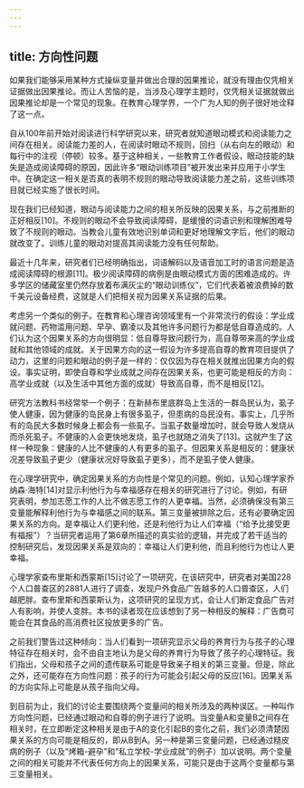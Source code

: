 ```yaml
---
---
---
```

title: 方向性问题
---




如果我们能够采用某种方式操纵变量并做出合理的因果推论，就没有理由仅凭相关证据做出因果推论。而让人苦恼的是，当涉及心理学主题时，仅凭相关证据就做出因果推论却是一个常见的现象。在教育心理学界，一个广为人知的例子很好地诠释了这一点。

自从100年前开始对阅读进行科学研究以来，研究者就知道眼动模式和阅读能力之间存在相关。阅读能力差的人，在阅读时眼动不规则，回扫（从右向左的眼动）和每行中的注视（停顿）较多。基于这种相关，一些教育工作者假设，眼动技能的缺失是造成阅读障碍的原因，因此许多“眼动训练项目”被开发出来并应用于小学生中。在确定这一相关是否真的表明不规则的眼动导致阅读能力差之前，这些训练项目就已经实施了很长时间。

现在我们已经知道，眼动与阅读能力之间的相关所反映的因果关系，与之前推断的正好相反[10]。不规则的眼动不会导致阅读障碍，是缓慢的词语识别和理解困难导致了不规则的眼动。当教会儿童有效地识别单词和更好地理解文字后，他们的眼动就改变了。训练儿童的眼动对提高其阅读能力没有任何帮助。

最近十几年来，研究者们已经明确指出，词语解码以及语音加工时的语言问题是造成阅读障碍的根源[11]。极少阅读障碍的病例是由眼动模式方面的困难造成的。许多学区的储藏室里仍然存放着布满灰尘的“眼动训练仪”，它们代表着被浪费掉的数千美元设备经费，这就是人们把相关视为因果关系证据的后果。

考虑另一个类似的例子。在教育和心理咨询领域里有一个非常流行的假设：学业成就问题、药物滥用问题、早孕、霸凌以及其他许多问题行为都是低自尊造成的。人们认为这个因果关系的方向很明显：低自尊导致问题行为，高自尊带来高的学业成就和其他领域的成就。关于因果方向的这一假设为许多提高自尊的教育项目提供了动力，这里的问题和眼动的例子是一样的：仅仅因为存在相关就推出因果方向的假设。事实证明，即使自尊和学业成就之间存在因果关系，也更可能是相反的方向：高学业成就（以及生活中其他方面的成就）导致高自尊，而不是相反[12]。

研究方法教科书经常举一个例子：在新赫布里底群岛上生活的一群岛民认为，虱子使人健康，因为健康的岛民身上有很多虱子，但患病的岛民没有。事实上，几乎所有的岛民大多数时候身上都会有一些虱子。当虱子数量增加时，就会导致人发烧从而杀死虱子。不健康的人会更快地发烧，虱子也就随之消失了[13]。这就产生了这样一种现象：健康的人比不健康的人有更多的虱子。但因果关系是相反的：健康状况差导致虱子更少（健康状况好导致虱子更多），而不是虱子使人健康。

在心理学研究中，确定因果关系的方向性是个常见的问题。例如，认知心理学家乔纳森·海特[14]对显示利他行为与幸福感存在相关的研究进行了讨论。例如，有研究表明，参加志愿工作的人比不做志愿工作的人更幸福。当然，必须确保没有第三变量能解释利他行为与幸福感之间的联系。第三变量被排除之后，还有必要确定因果关系的方向。是幸福让人们更利他，还是利他行为让人们幸福（“给予比接受更有福报”）？当研究者运用了第6章所描述的真实验的逻辑，并完成了若干适当的控制研究后，发现因果关系是双向的：幸福让人们更利他，而且利他行为也让人更幸福。

心理学家查布里斯和西蒙斯[15]讨论了一项研究，在该研究中，研究者对美国228个人口普查区的2881人进行了调查，发现户外食品广告越多的人口普查区，人们越肥胖。查布里斯和西蒙斯认为，这项研究的呈现方式，会让人们断定食品广告对人有影响，并使人变胖。本书的读者现在应该想到了另一种相反的解释：广告商可能会在其食品的高消费社区投放更多的广告。

之前我们警告过这种倾向：当人们看到一项研究显示父母的养育行为与孩子的心理特征存在相关时，会不由自主地认为是父母的养育行为导致了孩子的心理特征。我们指出，父母和孩子之间的遗传联系可能是导致亲子相关的第三变量。但是，除此之外，还可能存在方向性问题：孩子的行为可能会引起父母的反应[16]。因果关系的方向实际上可能是从孩子指向父母。

到目前为止，我们的讨论主要围绕两个变量间的相关所涉及的两种误区。一种叫作方向性问题，已经通过眼动和自尊的例子进行了说明。当变量A和变量B之间存在相关时，在立即断定这种相关是由于A的变化引起B的变化之前，我们必须清楚因果关系的方向可能是相反的，即从B到A。另一种是第三变量问题，已经通过糙皮病的例子（以及“烤箱-避孕”和“私立学校-学业成就”的例子）加以说明。两个变量之间的相关可能并不代表任何方向上的因果关系，可能只是由于这两个变量都与第三变量相关。